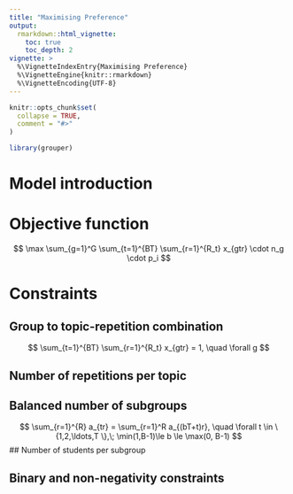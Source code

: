 ```yaml
---
title: "Maximising Preference"
output: 
  rmarkdown::html_vignette:
    toc: true
    toc_depth: 2
vignette: >
  %\VignetteIndexEntry{Maximising Preference}
  %\VignetteEngine{knitr::rmarkdown}
  %\VignetteEncoding{UTF-8}
---
```


```r
knitr::opts_chunk$set(
  collapse = TRUE,
  comment = "#>"
)
```

```r
library(grouper)
```

# Model introduction

# Objective function

$$
\max \sum_{g=1}^G \sum_{t=1}^{BT} \sum_{r=1}^{R_t} x_{gtr} \cdot n_g \cdot p_i
$$

# Constraints

## Group to topic-repetition combination

$$
\sum_{t=1}^{BT} \sum_{r=1}^{R_t} x_{gtr} = 1, \quad \forall g
$$

## Number of repetitions per topic

\begin{eqnarray}
a_{tr} &\ge& x_{gtr}, \quad \forall t \in \{1,2,\ldots,BT \},\;r \\
a_{tr} &\le& \sum_{g=1}^G x_{gtr}, \quad \forall t \in \{1,2,\ldots,BT \},\;r \\
a_{tr} &\ge& r_{min}, \quad \forall t \in \{1,2,\ldots,T \}
\end{eqnarray}

## Balanced number of subgroups

$$
\sum_{r=1}^{R} a_{tr} = \sum_{r=1}^R a_{(bT+t)r}, \quad \forall t \in \{1,2,\ldots,T \},\; \min(1,B-1)\le b \le \max(0, B-1)
$$
## Number of students per subgroup

\begin{eqnarray}
\sum_{i=1}^N \sum_{g=1}^G m_{ig} \cdot x_{gtr} &\ge& a_{tr} \cdot n_{tr}^{min}, \quad \forall t \in \{1,2,\ldots,BT \},\;r \\
\sum_{i=1}^N \sum_{g=1}^G m_{ig} \cdot x_{gtr} &\le& a_{tr} \cdot n_{tr}^{max}, \quad \forall t \in \{1,2,\ldots,BT \},\;r 
\end{eqnarray}

## Binary and non-negativity constraints

\begin{eqnarray}
x_{gtr} &\in& \{0,1\} \\
a_{tr} &\in& \{0,1\} 
\end{eqnarray}
